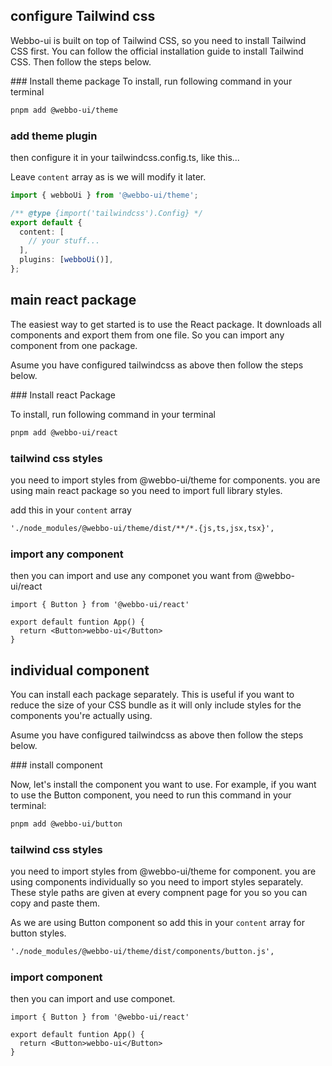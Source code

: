 <DocHeader
  title="installation"
  description="To use Webbo-ui in your project, you need to install either main React package or individual component"
/>

## configure Tailwind css

Webbo-ui is built on top of Tailwind CSS, so you need to install Tailwind CSS first. You can follow the official installation guide to install Tailwind CSS. Then follow the steps below.

<Steps>
### Install theme package
To install, run following command in your terminal

```bash
pnpm add @webbo-ui/theme
```

### add theme plugin

then configure it in your <Highlight>tailwindcss.config.ts</Highlight>, like this...

Leave `content` array as is we will modify it later.

```ts
import { webboUi } from '@webbo-ui/theme';

/** @type {import('tailwindcss').Config} */
export default {
  content: [
    // your stuff...
  ],
  plugins: [webboUi()],
};
```

</Steps>

## main react package

The easiest way to get started is to use the React package. It downloads all components and export them from one file. So you can import any component from one package.

Asume you have configured tailwindcss as above then follow the steps below.

<Steps>
### Install react Package

To install, run following command in your terminal

```bash
pnpm add @webbo-ui/react
```

### tailwind css styles

you need to import styles from <Highlight>@webbo-ui/theme</Highlight> for components. you are using main react package so you need to import full library styles.

add this in your `content` array

```txt
'./node_modules/@webbo-ui/theme/dist/**/*.{js,ts,jsx,tsx}',
```

### import any component

then you can import and use any componet you want from <Highlight>@webbo-ui/react</Highlight>

```tsx
import { Button } from '@webbo-ui/react'

export default funtion App() {
  return <Button>webbo-ui</Button>
}
```

</Steps>

## individual component

You can install each package separately. This is useful if you want to reduce the size of your CSS bundle as it will only include styles for the components you're actually using.

Asume you have configured tailwindcss as above then follow the steps below.

<Steps>
### install component

Now, let's install the component you want to use. For example, if you want to use the Button component, you need to run this command in your terminal:

```bash
pnpm add @webbo-ui/button
```

### tailwind css styles

you need to import styles from <Highlight>@webbo-ui/theme</Highlight> for component. you are using components individually so you need to import styles separately. These <Highlight>style paths</Highlight> are given at every compnent page for you so you can copy and paste them.

As we are using Button component so add this in your `content` array for button styles.

```txt
'./node_modules/@webbo-ui/theme/dist/components/button.js',
```

### import component

then you can import and use componet.

```tsx
import { Button } from '@webbo-ui/react'

export default funtion App() {
  return <Button>webbo-ui</Button>
}
```

</Steps>
